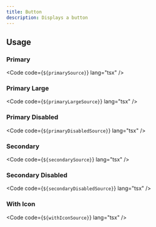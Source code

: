 ```yaml
---
title: Button
description: Displays a button
---
```


## Usage








### Primary

<Primary client:load />

<Code code={`${primarySource}`} lang="tsx" />

### Primary Large

<PrimaryLarge client:load />

<Code code={`${primaryLargeSource}`} lang="tsx" />

### Primary Disabled

<PrimaryDisabled client:load />

<Code code={`${primaryDisabledSource}`} lang="tsx" />

### Secondary

<Secondary client:load />

<Code code={`${secondarySource}`} lang="tsx" />

### Secondary Disabled

<SecondaryDisabled client:load />

<Code code={`${secondaryDisabledSource}`} lang="tsx" />

### With Icon

<WithIcon client:load />

<Code code={`${withIconSource}`} lang="tsx" />
